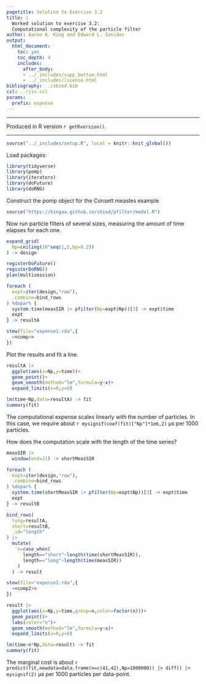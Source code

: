 ```yaml
---
pagetitle: Solution to Exercise 3.2
title: |
  Worked solution to exercise 3.2:
  Computational complexity of the particle filter
author: Aaron A. King and Edward L. Ionides
output:
  html_document:
    toc: yes
    toc_depth: 4
    includes:
      after_body:
      - ../_includes/supp_bottom.html
      - ../_includes/license.html
bibliography: ../sbied.bib
csl: ../jss.csl
params:
  prefix: expense
---
```


\newcommand\prob[1]{\mathbb{P}\left[{#1}\right]}
\newcommand\expect[1]{\mathbb{E}\left[{#1}\right]}
\newcommand\var[1]{\mathrm{Var}\left[{#1}\right]}
\newcommand\dist[2]{\mathrm{#1}\left(#2\right)}
\newcommand\dd[1]{d{#1}}
\newcommand\lik{\mathcal{L}}
\newcommand\loglik{\ell}

-----------------------------------

Produced in R version `r getRversion()`.

-----------------------------------

```r
source("../_includes/setup.R", local = knitr::knit_global())
```

Load packages:
```r
library(tidyverse)
library(pomp)
library(iterators)
library(doFuture)
library(doRNG)
```

Construct the pomp object for the Consett measles example

```r
source("https://kingaa.github.io/sbied/pfilter/model.R")
```

Now run particle filters of several sizes, measuring the amount of time elapses for each one.

```r
expand_grid(
  Np=ceiling(10^seq(1,5,by=0.2))
) -> design

registerDoFuture()
registerDoRNG()
plan(multisession)

foreach (
  expt=iter(design,"row"),
  .combine=bind_rows
) %dopar% {
  system.time(measSIR |> pfilter(Np=expt$Np))[3] -> expt$time
  expt
} -> resultA
```

```r
stew(file="expense1.rda",{
  <<comp>>
})
```

Plot the results and fit a line.

```r
resultA |>
  ggplot(aes(x=Np,y=time))+
  geom_point()+
  geom_smooth(method="lm",formula=y~x)+
  expand_limits(x=0,y=0)

lm(time~Np,data=resultA) -> fit
summary(fit)
```

The computational expense scales linearly with the number of particles.
In this case, we require about `r mysignif(coef(fit)["Np"]*1e6,2)`&nbsp;&mu;s per 1000 particles.

How does the computation scale with the length of the time series?

```r
measSIR |>
  window(end=21) -> shortMeasSIR

foreach (
  expt=iter(design,"row"),
  .combine=bind_rows
) %dopar% {
  system.time(shortMeasSIR |> pfilter(Np=expt$Np))[3] -> expt$time
  expt
} -> resultB

bind_rows(
  long=resultA,
  short=resultB,
  .id="length"
) |>
  mutate(
    n=case_when(
      length=="short"~length(time(shortMeasSIR)),
      length=="long"~length(time(measSIR))
    )
  ) -> result
```
```r
stew(file="expense2.rda",{
  <<comp2>>
})
```

```r
result |>
  ggplot(aes(x=Np,y=time,group=n,color=factor(n)))+
  geom_point()+
  labs(color="n")+
  geom_smooth(method="lm",formula=y~x)+
  expand_limits(x=0,y=0)

lm(time~n*Np,data=result) -> fit
summary(fit)
```

The marginal cost is about `r predict(fit,newdata=data.frame(n=c(41,42),Np=1000000)) |> diff() |> mysignif(2)`&nbsp;&mu;s per 1000 particles per data-point.
